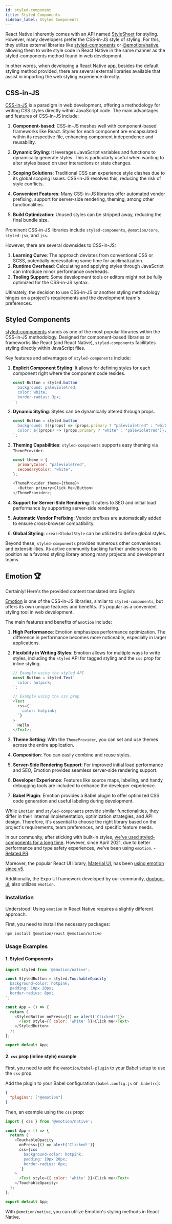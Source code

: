 ```yaml
---
id: styled-component
title: Styled Components
sidebar_label: Styled Components
---
```



React Native inherently comes with an API named [StyleSheet](./built-in) for styling. 
However, many developers prefer the CSS-in-JS style of styling. For this, they utilize external libraries like [styled-components](https://styled-components.com) or [@emotion/native](https://emotion.sh/docs/@emotion/native), allowing them to write style code in React Native in the same manner as the styled-components method found in web development.

In other words, when developing a React Native app, besides the default styling method provided, there are several external libraries available that assist in importing the web styling experience directly.

<AdFitMobileBanner unit="DAN-YpcHf9p49U5ykXi8" className="adfit-top-mobile" />

## CSS-in-JS

[CSS-in-JS](https://cssinjs.org/?v=v10.10.0) is a paradigm in web development, offering a methodology for writing CSS styles directly within JavaScript code. The main advantages and features of CSS-in-JS include:

1. **Component-based**: CSS-in-JS meshes well with component-based frameworks like React. Styles for each component are encapsulated within its respective file, enhancing component independence and reusability.

2. **Dynamic Styling**: It leverages JavaScript variables and functions to dynamically generate styles. This is particularly useful when wanting to alter styles based on user interactions or state changes.

3. **Scoping Solutions**: Traditional CSS can experience style clashes due to its global scoping issues. CSS-in-JS resolves this, reducing the risk of style conflicts.

4. **Convenient Features**: Many CSS-in-JS libraries offer automated vendor prefixing, support for server-side rendering, theming, among other functionalities.

5. **Build Optimization**: Unused styles can be stripped away, reducing the final bundle size.

Prominent CSS-in-JS libraries include `styled-components`, `@emotion/core`, `styled-jsx`, and `jss`.

However, there are several downsides to CSS-in-JS:

1. **Learning Curve**: The approach deviates from conventional CSS or SCSS, potentially necessitating some time for acclimatization.
2. **Runtime Overhead**: Calculating and applying styles through JavaScript can introduce minor performance overheads.
3. **Tooling Support**: Some development tools or editors might not be fully optimized for the CSS-in-JS syntax.

Ultimately, the decision to use CSS-in-JS or another styling methodology hinges on a project's requirements and the development team's preferences.

## Styled Components

[styled-components](https://styled-components.com) stands as one of the most popular libraries within the CSS-in-JS methodology. Designed for component-based libraries or frameworks like React (and React Native), `styled-components` facilitates styling directly within JavaScript files.

Key features and advantages of `styled-components` include:

1. **Explicit Component Styling**: It allows for defining styles for each component right where the component code resides.

   ```javascript
   const Button = styled.button`
     background: palevioletred;
     color: white;
     border-radius: 3px;
   `;
   ```

2. **Dynamic Styling**: Styles can be dynamically altered through props.

   ```javascript
   const Button = styled.button`
     background: ${(props) => (props.primary ? "palevioletred" : "white")};
     color: ${(props) => (props.primary ? "white" : "palevioletred")};
   `;
   ```

3. **Theming Capabilities**: `styled-components` supports easy theming via `ThemeProvider`.

   ```javascript
   const theme = {
     primaryColor: "palevioletred",
     secondaryColor: "white",
   };

   <ThemeProvider theme={theme}>
     <Button primary>Click Me</Button>
   </ThemeProvider>;
   ```

4. **Support for Server-Side Rendering**: It caters to SEO and initial load performance by supporting server-side rendering.

5. **Automatic Vendor Prefixing**: Vendor prefixes are automatically added to ensure cross-browser compatibility.

6. **Global Styling**: `createGlobalStyle` can be utilized to define global styles.

Beyond these, `styled-components` provides numerous other conveniences and extensibilities. Its active community backing further underscores its position as a favored styling library among many projects and development teams.

<AdFitMobileBanner
  unit="DAN-xs0r56ZGEL2yMihi"
  className="adfit-middle-mobile"
/>

## Emotion 🏆

Certainly! Here's the provided content translated into English:

[Emotion](https://emotion.sh/docs/introduction) is one of the CSS-in-JS libraries, similar to `styled-components`, but offers its own unique features and benefits. It's popular as a convenient styling tool in web development.

The main features and benefits of `Emotion` include:

1. **High Performance**: Emotion emphasizes performance optimization. The difference in performance becomes more noticeable, especially in larger applications.

2. **Flexibility in Writing Styles**: Emotion allows for multiple ways to write styles, including the `styled` API for tagged styling and the `css` prop for inline styling.

   ```javascript
   // Example using the styled API
   const Button = styled.Text`
     color: hotpink;
   `;

   // Example using the css prop
   <Text
     css={`
       color: hotpink;
     `}
   >
     Hello
   </Text>;
   ```

3. **Theme Setting**: With the `ThemeProvider`, you can set and use themes across the entire application.

4. **Composition**: You can easily combine and reuse styles.

5. **Server-Side Rendering Support**: For improved initial load performance and SEO, Emotion provides seamless server-side rendering support.

6. **Developer Experience**: Features like source maps, labeling, and handy debugging tools are included to enhance the developer experience.

7. **Babel Plugin**: Emotion provides a Babel plugin to offer optimized CSS code generation and useful labeling during development.

While `Emotion` and `styled-components` provide similar functionalities, they differ in their internal implementation, optimization strategies, and API design. Therefore, it's essential to choose the right library based on the project's requirements, team preferences, and specific feature needs.

In our community, after sticking with built-in styles, [we've used styled-components for a long time](https://github.com/dooboolab-community/hackatalk/blob/3fe58877c074766b0c25ac9a66492548431be839/package.json#L62). However, since April 2021, due to better performance and type safety experiences, we've been using `emotion`. - [Related PR](https://github.com/dooboolab-community/hackatalk/pull/374).

Moreover, the popular React UI library, [Material UI](https://material-ui.com), has been [using emotion since v5](https://github.com/mui/material-ui/issues/22342).

Additionally, the Expo UI framework developed by our community, [dooboo-ui](https://github.com/dooboolab-community/dooboo-ui), also utilizes `emotion`.

### Installation

Understood! Using `emotion` in React Native requires a slightly different approach.

First, you need to install the necessary packages:
```bash
npm install @emotion/react @emotion/native
```

### Usage Examples

#### 1. Styled Components

```javascript
import styled from '@emotion/native';

const StyledButton = styled.TouchableOpacity`
  background-color: hotpink;
  padding: 10px 20px;
  border-radius: 8px;
`;

const App = () => {
  return (
    <StyledButton onPress={() => alert('Clicked!')}>
      <Text style={{ color: 'white' }}>Click me</Text>
    </StyledButton>
  );
};

export default App;
```

#### 2. `css` prop (inline style) example

First, you need to add the `@emotion/babel-plugin` to your Babel setup to use the `css` prop.

Add the plugin to your Babel configuration (`babel.config.js` or `.babelrc`):
```json
{
  "plugins": ["@emotion"]
}
```

Then, an example using the `css` prop:

```javascript
import { css } from '@emotion/native';

const App = () => {
  return (
    <TouchableOpacity
      onPress={() => alert('Clicked!')}
      css={css`
        background-color: hotpink;
        padding: 10px 20px;
        border-radius: 8px;
      `}
    >
      <Text style={{ color: 'white' }}>Click me</Text>
    </TouchableOpacity>
  );
};

export default App;
```

With `@emotion/native`, you can utilize Emotion's styling methods in React Native.

<AdFitMobileBanner
  unit="DAN-weLLBNA8C31gpo1t"
  className="adfit-bottom-mobile"
/>
